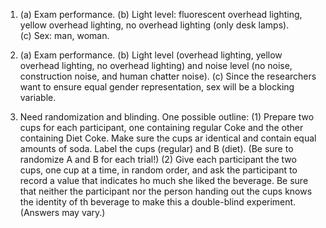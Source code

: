 1.  (a) Exam performance. (b) Light level: fluorescent overhead
    lighting, yellow overhead lighting, no overhead lighting (only desk
    lamps). (c) Sex: man, woman.

1.  (a) Exam performance. (b) Light level (overhead lighting, yellow
    overhead lighting, no overhead lighting) and noise level (no noise,
    construction noise, and human chatter noise). (c) Since the
    researchers want to ensure equal gender representation, sex will be
    a blocking variable.

1.  Need randomization and blinding. One possible outline: (1) Prepare two cups for each participant, one containing regular Coke and the other containing Diet Coke. Make sure the cups ar identical and contain equal amounts of soda. Label the cups (regular) and B (diet). (Be sure to randomize A and B for each trial!) (2) Give each participant the two cups, one cup at a time, in random order, and ask the participant to record a value that indicates ho much she liked the beverage. Be sure that neither the participant nor the person handing out the cups knows the identity of th beverage to make this a double-blind experiment. (Answers may vary.)
